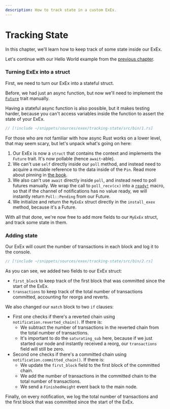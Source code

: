 ```yaml
---
description: How to track state in a custom ExEx.
---
```


# Tracking State

In this chapter, we'll learn how to keep track of some state inside our ExEx.

Let's continue with our Hello World example from the [previous chapter](./hello-world).

### Turning ExEx into a struct

First, we need to turn our ExEx into a stateful struct.

Before, we had just an async function, but now we'll need to implement
the [`Future`](https://doc.rust-lang.org/std/future/trait.Future.html) trait manually.

<div class="warning">

Having a stateful async function is also possible, but it makes testing harder,
because you can't access variables inside the function to assert the state of your ExEx.

</div>

```rust
// [!include ~/snippets/sources/exex/tracking-state/src/bin/1.rs]
```

For those who are not familiar with how async Rust works on a lower level, that may seem scary,
but let's unpack what's going on here:

1. Our ExEx is now a `struct` that contains the context and implements the `Future` trait. It's now pollable (hence `await`-able).
1. We can't use `self` directly inside our `poll` method, and instead need to acquire a mutable reference to the data inside of the `Pin`.
   Read more about pinning in [the book](https://rust-lang.github.io/async-book/04_pinning/01_chapter.html).
1. We also can't use `await` directly inside `poll`, and instead need to poll futures manually.
   We wrap the call to `poll_recv(cx)` into a [`ready!`](https://doc.rust-lang.org/std/task/macro.ready.html) macro,
   so that if the channel of notifications has no value ready, we will instantly return `Poll::Pending` from our Future.
1. We initialize and return the `MyExEx` struct directly in the `install_exex` method, because it's a Future.

With all that done, we're now free to add more fields to our `MyExEx` struct, and track some state in them.

### Adding state

Our ExEx will count the number of transactions in each block and log it to the console.

```rust
// [!include ~/snippets/sources/exex/tracking-state/src/bin/2.rs]
```

As you can see, we added two fields to our ExEx struct:

-   `first_block` to keep track of the first block that was committed since the start of the ExEx.
-   `transactions` to keep track of the total number of transactions committed, accounting for reorgs and reverts.

We also changed our `match` block to two `if` clauses:

-   First one checks if there's a reverted chain using `notification.reverted_chain()`. If there is:
    -   We subtract the number of transactions in the reverted chain from the total number of transactions.
    -   It's important to do the `saturating_sub` here, because if we just started our node and
        instantly received a reorg, our `transactions` field will still be zero.
-   Second one checks if there's a committed chain using `notification.committed_chain()`. If there is:
    -   We update the `first_block` field to the first block of the committed chain.
    -   We add the number of transactions in the committed chain to the total number of transactions.
    -   We send a `FinishedHeight` event back to the main node.

Finally, on every notification, we log the total number of transactions and
the first block that was committed since the start of the ExEx.
